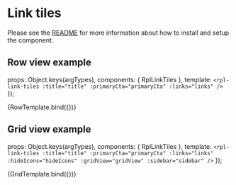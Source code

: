 
<Meta title="Organisms/Link tiles" />

# Link tiles
Please see the [README](https://github.com/dpc-sdp/ripple/blob/master/packages/components/Organisms/LinkTiles/README.md) for more information about how to install and setup the component.

## Row view example

  props: Object.keys(argTypes),
  components: { RplLinkTiles },
  template: `<rpl-link-tiles :title="title" :primaryCta="primaryCta" :links="links" />`
});

<Canvas>
  <Story
    name="Row view"
    args={{
      title: 'Languages',
      primaryCta: { text: 'View all languages', url: '#' },
      links: [
        { text: 'عربي / Arabic', url: '#' },
        { text: '中文 / Chinese', url: '#' },
        { text: 'Türkçe / Turkish', url: '#' },
        { text: 'Việt-ngữ / Vietnamese', url: '#' }
      ]
    }}
  >
    {RowTemplate.bind({})}
  </Story>
</Canvas>

<ArgsTable of={RplLinkTiles} />

## Grid view example

  props: Object.keys(argTypes),
  components: { RplLinkTiles },
  template: `<rpl-link-tiles
            :title="title"
            :primaryCta="primaryCta"
            :links="links"
            :hideIcons="hideIcons"
            :gridView="gridView"
            :sidebar="sidebar" />`
});

<Canvas>
  <Story
    name="Grid view"
    args={{
      title: 'Information about',
      primaryCta: { text: 'View all languages', url: '#' },
      links: [
        { text: 'COVID-19 Coronavirus', url: '#', image: 'http://via.placeholder.com/64x64' },
        { text: 'Character references', url: '#', image: 'http://via.placeholder.com/64x64' },
        { text: 'Family violence', url: '#', image: 'http://via.placeholder.com/64x64' },
        { text: 'Driving offences', url: '#', image: 'http://via.placeholder.com/64x64' },
        { text: 'Divorce', url: '#', image: 'http://via.placeholder.com/64x64' },
        { text: 'Housing and tenancy', url: '#', image: 'http://via.placeholder.com/64x64' }
      ],
      hideIcons: false,
      gridView: true,
      sidebar: false
    }}
  >
    {GridTemplate.bind({})}
  </Story>
</Canvas>

<ArgsTable of={RplLinkTiles} />
